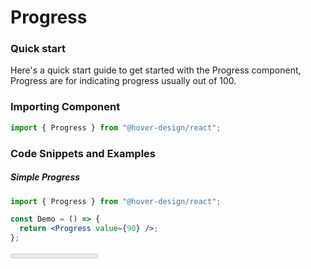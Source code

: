 # Progress

### Quick start

Here's a quick start guide to get started with the Progress component, Progress are for indicating progress usually out of 100.

### Importing Component


```jsx
import { Progress } from "@hover-design/react";
```

### Code Snippets and Examples

##### Simple Progress

```jsx
import { Progress } from "@hover-design/react";

const Demo = () => {
  return <Progress value={90} />;
};
```

<Progress value={90} />

##### Progress Sizes

```jsx
const Demo = () => {
  return (
  <Progress value={20} size="sm" />
  <Progress value={30} size="md" />
  <Progress value={40} size="lg" />
  <Progress value={50} size="xl" />
  <Progress value={60} size="64px" />);
};
```

<Flex flexDirection="column" gap="7px">
  <Progress value={20} size="sm" />
  <Progress value={30} size="md" />
  <Progress value={40} size="lg" />
  <Progress value={50} size="xl" />
  <Progress value={60} size="64px" />
</Flex>

##### Progress Radius

```jsx
const Demo = () => {
  return (
  <Progress value={50} radius="sm" />
  <Progress value={30} radius="md" />
  <Progress value={20} radius="lg" />
  <Progress value={100} radius="xl" />
  <Progress value={60} radius="64px" />);
};
```

<Flex flexDirection="column" gap="7px">
  <Progress value={20} radius="sm" />
  <Progress value={30} radius="md" />
  <Progress value={40} radius="lg" />
  <Progress value={50} radius="xl" />
  <Progress value={60} radius="64px" />
</Flex>

##### Progress Color change and Base Styles

```jsx
const Demo = () => {
  return <Progress progressColor="red" value={20} radius="sm" />;
};
```

<Progress progressColor="red" value={20} radius="sm" />

```jsx
const Demo = () => {
  return (
    <Progress
      progressBaseStyles={{ backgroundColor: "blue" }}
      progressColor="red"
      value={20}
      radius="sm"
    />
  );
};
```

<Progress
  progressBaseStyles={{ backgroundColor: "blue" }}
  progressColor="red"
  value={20}
  radius="sm"
/>

### Progress Props Reference

| Key                   |              type               | Optional? |
| :-------------------- | :-----------------------------: | --------: |
| value                 |            `number`             |        No |
| progressSize          | `xs` `sm` `md` `lg` `xl` string |       Yes |
| progressRadius        | `xs` `sm` `md` `lg` `xl` string |       Yes |
| progressBaseStyles    |      `React Style Object`       |       Yes |
| progressBaseClassName |            `string`             |       Yes |
| progressColor         |            `string`             |       Yes |

```

```
